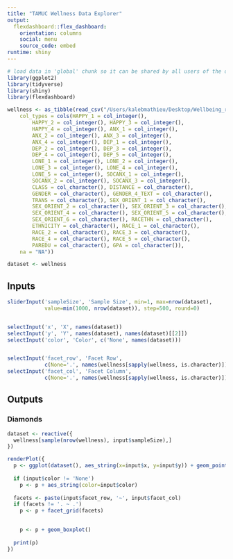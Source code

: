 ```yaml
---
title: "TAMUC Wellness Data Explorer"
output: 
  flexdashboard::flex_dashboard:
    orientation: columns
    social: menu
    source_code: embed
runtime: shiny
---
```


```r
# load data in 'global' chunk so it can be shared by all users of the dashboard
library(ggplot2)
library(tidyverse)
library(shiny)
library(flexdashboard)

wellness <- as_tibble(read_csv("/Users/kalebmathieu/Desktop/Wellbeing_raw_data/Wellness_working_directory/wellness survey/Likert_Dat_Cleaned.csv", 
    col_types = cols(HAPPY_1 = col_integer(), 
        HAPPY_2 = col_integer(), HAPPY_3 = col_integer(), 
        HAPPY_4 = col_integer(), ANX_1 = col_integer(), 
        ANX_2 = col_integer(), ANX_3 = col_integer(), 
        ANX_4 = col_integer(), DEP_1 = col_integer(), 
        DEP_2 = col_integer(), DEP_3 = col_integer(), 
        DEP_4 = col_integer(), DEP_5 = col_integer(), 
        LONE_1 = col_integer(), LONE_2 = col_integer(), 
        LONE_3 = col_integer(), LONE_4 = col_integer(), 
        LONE_5 = col_integer(), SOCANX_1 = col_integer(), 
        SOCANX_2 = col_integer(), SOCANX_3 = col_integer(), 
        CLASS = col_character(), DISTANCE = col_character(), 
        GENDER = col_character(), GENDER_4_TEXT = col_character(), 
        TRANS = col_character(), SEX_ORIENT_1 = col_character(), 
        SEX_ORIENT_2 = col_character(), SEX_ORIENT_3 = col_character(), 
        SEX_ORIENT_4 = col_character(), SEX_ORIENT_5 = col_character(), 
        SEX_ORIENT_6 = col_character(), RACETHN = col_character(), 
        ETHNICITY = col_character(), RACE_1 = col_character(), 
        RACE_2 = col_character(), RACE_3 = col_character(), 
        RACE_4 = col_character(), RACE_5 = col_character(), 
        PAREDU = col_character(), GPA = col_character()), 
    na = "NA"))

dataset <- wellness
```

Inputs {.sidebar}
-----------------------------------------------------------------------

```r

sliderInput('sampleSize', 'Sample Size', min=1, max=nrow(dataset),
            value=min(1000, nrow(dataset)), step=500, round=0)


selectInput('x', 'X', names(dataset))
selectInput('y', 'Y', names(dataset), names(dataset)[[2]])
selectInput('color', 'Color', c('None', names(dataset)))


selectInput('facet_row', 'Facet Row',
            c(None='.', names(wellness[sapply(wellness, is.character)])))
selectInput('facet_col', 'Facet Column',
            c(None='.', names(wellness[sapply(wellness, is.character)])))
```

Outputs
-----------------------------------------------------------------------

### Diamonds

```r

dataset <- reactive({
  wellness[sample(nrow(wellness), input$sampleSize),]
})

renderPlot({
  p <- ggplot(dataset(), aes_string(x=input$x, y=input$y)) + geom_point()
  
  if (input$color != 'None')
    p <- p + aes_string(color=input$color)
  
  facets <- paste(input$facet_row, '~', input$facet_col)
  if (facets != '. ~ .')
    p <- p + facet_grid(facets)

  
    p <- p + geom_boxplot()
  
  print(p)
})
```